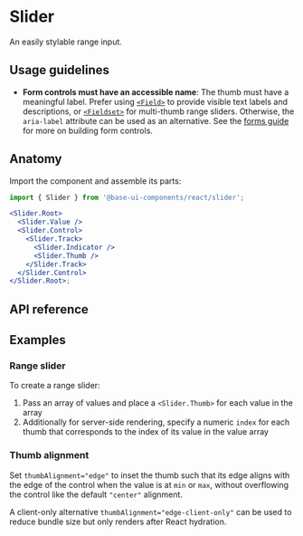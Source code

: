 # Slider

<Subtitle>An easily stylable range input.</Subtitle>
<Meta
  name="description"
  content="A high-quality, unstyled React slider component that works like a range input and is easy to style."
/>

<Demo path="./demos/hero" />

## Usage guidelines

- **Form controls must have an accessible name**: The thumb must have a meaningful label. Prefer using [`<Field>`](/react/components/field) to provide visible text labels and descriptions, or [`<Fieldset>`](/react/components/fieldset) for multi-thumb range sliders. Otherwise, the `aria-label` attribute can be used as an alternative. See the [forms guide](/react/handbook/forms) for more on building form controls.

## Anatomy

Import the component and assemble its parts:

```jsx title="Anatomy"
import { Slider } from '@base-ui-components/react/slider';

<Slider.Root>
  <Slider.Value />
  <Slider.Control>
    <Slider.Track>
      <Slider.Indicator />
      <Slider.Thumb />
    </Slider.Track>
  </Slider.Control>
</Slider.Root>;
```

## API reference

<Reference component="Slider" parts="Root, Value, Control, Track, Indicator, Thumb" />

## Examples

### Range slider

To create a range slider:

1. Pass an array of values and place a `<Slider.Thumb>` for each value in the array
2. Additionally for server-side rendering, specify a numeric `index` for each thumb that corresponds to the index of its value in the value array

<Demo compact path="./demos/range-slider" />

### Thumb alignment

Set `thumbAlignment="edge"` to inset the thumb such that its edge aligns with the edge of the control when the value is at `min` or `max`, without overflowing the control like the default `"center"` alignment.

A client-only alternative `thumbAlignment="edge-client-only"` can be used to reduce bundle size but only renders after React hydration.

<Demo compact path="./demos/edge-alignment" />
